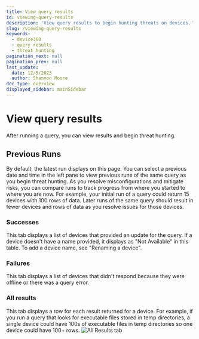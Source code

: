 ```yaml
---
title: View query results
id: viewing-query-results
description: 'View query results to begin hunting threats on devices.'
slug: /viewing-query-results
keywords:
  - device360
  - query results
  - threat hunting
pagination_next: null
pagination_prev: null
last_update:
  date: 12/5/2023
  author: Shannon Moore
doc_type: overview
displayed_sidebar: mainSidebar
---
```

# View query results
After running a query, you can view results and begin threat hunting.

## Previous Runs

By default, the latest run displays on this page. You can select a previous date and time in the left pane to view previous runs of the same query as you begin threat hunting. As you resolve misconfigurations and mitigate risks, you can compare runs to track progress from where you started to where you are now. For example, your initial run of a query could return 15 devices with 100 rows of data. Later runs of the same query should result in fewer devices and rows of data as you resolve issues for those devices.

### Successes

This tab displays a list of devices that provided an update for the query. If a device doesn't have a name provided, it displays as "Not Available" in this table. To add a device name, see "Renaming a device".

### Failures

This tab displays a list of devices that didn't respond because they were offline or there was a query error.

### All results

This tab displays a row for each result returned for a device. For example, if you run a query that looks for executable files stored in temp directories, a single device could have 100s of executable files in temp directories so one device could have 100+ rows.
![All Results tab]("../images/devices/DQ-all-results.png")